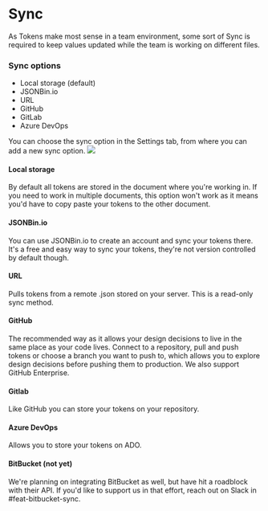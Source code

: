 # Sync

As Tokens make most sense in a team environment, some sort of Sync is required to keep values updated while the team is working on different files.

### Sync options
- Local storage (default)
- JSONBin.io
- URL 
- GitHub 
- GitLab
- Azure DevOps

You can choose the sync option in the Settings tab, from where you can add a new sync option.
![](/sync-sync.png)

#### Local storage
By default all tokens are stored in the document where you're working in. If you need to work in multiple documents, this option won't work as it means you'd have to copy paste your tokens to the other document.

#### JSONBin.io
You can use JSONBin.io to create an account and sync your tokens there. It's a free and easy way to sync your tokens, they're not version controlled by default though.

#### URL
Pulls tokens from a remote .json stored on your server. This is a read-only sync method.

#### GitHub
The recommended way as it allows your design decisions to live in the same place as your code lives. Connect to a repository, pull and push tokens or choose a branch you want to push to, which allows you to explore design decisions before pushing them to production. We also support GitHub Enterprise.

#### Gitlab
Like GitHub you can store your tokens on your repository.

#### Azure DevOps
Allows you to store your tokens on ADO.

#### BitBucket (not yet)
We're planning on integrating BitBucket as well, but have hit a roadblock with their API. If you'd like to support us in that effort, reach out on Slack in #feat-bitbucket-sync.
